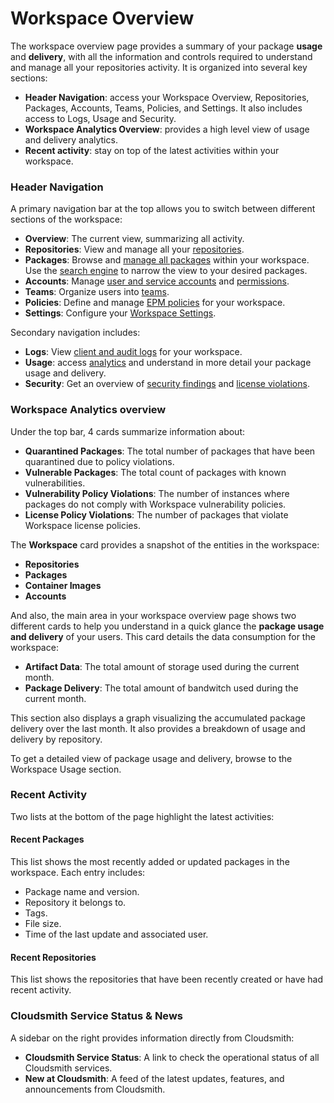 

# Workspace Overview

The workspace overview page provides a summary of your package **usage** and **delivery**, with all the information and controls required to understand and manage all your repositories activity. It is organized into several key sections:
- **Header Navigation**: access your Workspace Overview, Repositories, Packages, Accounts, Teams, Policies, and Settings. It also includes access to Logs, Usage and Security.
- **Workspace Analytics Overview**: provides a high level view of usage and delivery analytics.
- **Recent activity**: stay on top of the latest activities within your workspace.

<BlockImage src={overview} alt=""></BlockImage>

### Header Navigation

A primary navigation bar at the top allows you to switch between different sections of the workspace:

- **Overview**: The current view, summarizing all activity.
- **Repositories**: View and manage all your [repositories](/repositories).
- **Packages**: Browse and [manage all packages](/artifact-management/) within your workspace. Use the [search engine](/artifact-management/search-filter-sort-packages) to narrow the view to your desired packages.
- **Accounts**: Manage [user and service accounts](/accounts-and-teams/) and [permissions](/workspaces/privileges).
- **Teams**: Organize users into [teams](/accounts-and-teams/teams).
- **Policies**: Define and manage [EPM policies](/supply-chain-security/epm) for your workspace.
- **Settings**: Configure your [Workspace Settings](./workspace-settings).

Secondary navigation includes:
- **Logs**: View [client and audit logs](/logs-and-observability) for your workspace.
- **Usage**: access [analytics](/logs-and-observability/client-statistics) and understand in more detail your package usage and delivery.
- **Security**: Get an overview of [security findings](/supply-chain-security) and [license violations](/supply-chain-security/license-compliance).

### Workspace Analytics overview

Under the top bar, 4 cards summarize information about:
- **Quarantined Packages**: The total number of packages that have been quarantined due to policy violations.
- **Vulnerable Packages**: The total count of packages with known vulnerabilities.
- **Vulnerability Policy Violations**: The number of instances where packages do not comply with Workspace vulnerability policies.
- **License Policy Violations**: The number of packages that violate Workspace license policies.

The **Workspace** card provides a snapshot of the entities in the workspace:
- **Repositories**
- **Packages**
- **Container Images**
- **Accounts**

And also, the main area in your workspace overview page shows two different cards to help you understand in a quick glance the **package usage and delivery** of your users. This card details the data consumption for the workspace:
- **Artifact Data**: The total amount of storage used during the current month.
- **Package Delivery**: The total amount of bandwitch used during the current month.

This section also displays a graph visualizing the accumulated package delivery over the last month. It also provides a breakdown of usage and delivery by repository. 

To get a detailed view of package usage and delivery, browse to the Workspace Usage section.

### Recent Activity

Two lists at the bottom of the page highlight the latest activities:

#### Recent Packages
This list shows the most recently added or updated packages in the workspace. Each entry includes:
- Package name and version.
- Repository it belongs to.
- Tags.
- File size.
- Time of the last update and associated user.

#### Recent Repositories

This list shows the repositories that have been recently created or have had recent activity.

### Cloudsmith Service Status & News

A sidebar on the right provides information directly from Cloudsmith:
- **Cloudsmith Service Status**: A link to check the operational status of all Cloudsmith services.
- **New at Cloudsmith**: A feed of the latest updates, features, and announcements from Cloudsmith.
